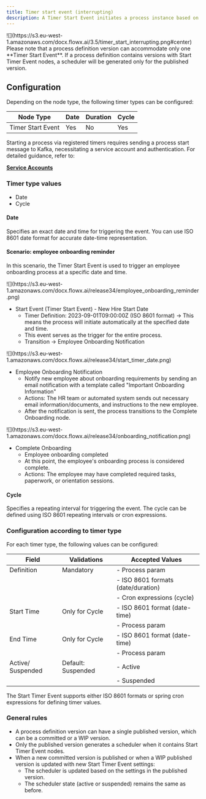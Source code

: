```yaml
---
title: Timer start event (interrupting)
description: A Timer Start Event initiates a process instance based on a specified time or schedule.
---
```


<Frame>
![](https://s3.eu-west-1.amazonaws.com/docx.flowx.ai/3.5/timer_start_interrupting.png#center)
</Frame>

<Info>
Please note that a process definition version can accommodate only one **Timer Start Event**.
</Info>

<Warning>
If a process definition contains versions with Start Timer Event nodes, a scheduler will be generated only for the published version.
</Warning>

## Configuration

Depending on the node type, the following timer types can be configured:

| Node Type         | Date | Duration | Cycle |
| ----------------- | ---- | -------- | ----- |
| Timer Start Event | Yes  | No       | Yes   |

<Check>
Starting a process via registered timers requires sending a process start message to Kafka, necessitating a service account and authentication. For detailed guidance, refer to:

[**Service Accounts**](../../../../setup-guides/access-management/configuring-an-iam-solution#scheduler-service-account)
</Check>

### Timer type values

* Date
* Cycle

#### Date

Specifies an exact date and time for triggering the event. You can use ISO 8601 date format for accurate date-time representation.

#### Scenario: employee onboarding reminder

In this scenario, the Timer Start Event is used to trigger an employee onboarding process at a specific date and time.

<Frame>
![](https://s3.eu-west-1.amazonaws.com/docx.flowx.ai/release34/employee_onboarding_reminder.png)
</Frame>

* Start Event (Timer Start Event) - New Hire Start Date
  - Timer Definition: 2023-09-01T09:00:00Z (ISO 8601 format) → This means the process will initiate automatically at the specified date and time.
  - This event serves as the trigger for the entire process.
  - Transition → Employee Onboarding Notification

<Frame>
![](https://s3.eu-west-1.amazonaws.com/docx.flowx.ai/release34/start_timer_date.png)
</Frame>

* Employee Onboarding Notification
  - Notify new employee about onboarding requirements by sending an email notification with a template called "Important Onboarding Information"
  - Actions: The HR team or automated system sends out necessary email information/documents, and instructions to the new employee.
  - After the notification is sent, the process transitions to the Complete Onboarding node.

<Frame>
![](https://s3.eu-west-1.amazonaws.com/docx.flowx.ai/release34/onboarding_notification.png)
</Frame>

* Complete Onboarding
  - Employee onboarding completed
  - At this point, the employee's onboarding process is considered complete.
  - Actions: The employee may have completed required tasks, paperwork, or orientation sessions.


#### Cycle

Specifies a repeating interval for triggering the event. The cycle can be defined using ISO 8601 repeating intervals or cron expressions.

### Configuration according to timer type

For each timer type, the following values can be configured:

| Field             | Validations        | Accepted Values                    |
| ----------------- | ------------------ | ---------------------------------- |
| Definition        | Mandatory          | - Process param                    |
|                   |                    | - ISO 8601 formats (date/duration) |
|                   |                    | - Cron expressions (cycle)         |
| Start Time        | Only for Cycle     | - ISO 8601 format (date-time)      |
|                   |                    | - Process param                    |
| End Time          | Only for Cycle     | - ISO 8601 format (date-time)      |
|                   |                    | - Process param                    |
| Active/ Suspended | Default: Suspended | - Active                           |
|                   |                    | - Suspended                        |

<Info>
The Start Timer Event supports either ISO 8601 formats or spring cron expressions for defining timer values.
</Info>

### General rules

* A process definition version can have a single published version, which can be a committed or a WIP version.
* Only the published version generates a scheduler when it contains Start Timer Event nodes.
* When a new committed version is published or when a WIP published version is updated with new Start Timer Event settings:
    * The scheduler is updated based on the settings in the published version.
    * The scheduler state (active or suspended) remains the same as before.
